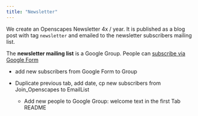 ```yaml
---
title: "Newsletter"
---
```


We create an Openscapes Newsletter 4x / year. It is published as a blog post with tag `newsletter` and emailed to the newsletter subscribers mailing list.

The **newsletter mailing list** is a Google Group. People can [subscribe via Google Form](https://docs.google.com/forms/d/e/1FAIpQLSd25jpfiAn1gYNwUPcfMVudsL625_pYbKsqxXpRazHCL6QA7g/viewform?usp=sf_link)

-   add new subscribers from Google Form to Group

-   Duplicate previous tab, add date, cp new subscribers from Join_Openscapes to EmailList 

    -   Add new people to Google Group: welcome text in the first Tab README
